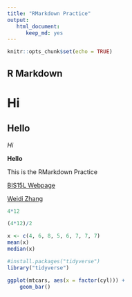 ```yaml
---
title: "RMarkdown Practice"
output: 
   html_document:
      keep_md: yes
---
```


```r
knitr::opts_chunk$set(echo = TRUE)
```

## R Markdown

# Hi 
## Hello
*Hi*

**Hello**

This is the RMarkdown Practice


[BIS15L Webpage](https://jmledford3115.github.io/datascibiol)

[Weidi Zhang](mailto: wdizhang@ucdavis.edu)

```r
4*12
```
```r
(4*12)/2
```
```r
x <- c(4, 6, 8, 5, 6, 7, 7, 7)
mean(x)
median(x)
```
```r
#install.packages("tidyverse")
library("tidyverse")
```
```r
ggplot(mtcars, aes(x = factor(cyl))) +
    geom_bar()
```

